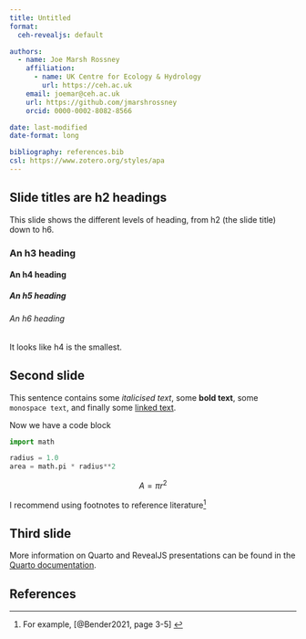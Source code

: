 ```yaml
---
title: Untitled
format:
  ceh-revealjs: default

authors:
  - name: Joe Marsh Rossney
    affiliation:
      - name: UK Centre for Ecology & Hydrology
        url: https://ceh.ac.uk
    email: joemar@ceh.ac.uk
    url: https://github.com/jmarshrossney
    orcid: 0000-0002-8082-8566

date: last-modified
date-format: long

bibliography: references.bib
csl: https://www.zotero.org/styles/apa
---
```


## Slide titles are h2 headings

This slide shows the different levels of heading, from h2 (the slide title) down to h6.

### An h3 heading

#### An h4 heading

##### An h5 heading

###### An h6 heading

It looks like h4 is the smallest.


## Second slide

This sentence contains some _italicised text_, some **bold text**, some `monospace text`, and finally some [linked text](https://github.com/ukceh-rse/quarto-templates).

Now we have a code block

```python
import math

radius = 1.0
area = math.pi * radius**2
```

$$
A = \pi r^2
$$

I recommend using footnotes to reference literature^[For example, [@Bender2021, page 3-5] ]


## Third slide


More information on Quarto and RevealJS presentations can be found in the [Quarto documentation](https://quarto.org/docs/presentations/).


<!-- Delete this slide if you have no references -->
## References {.scrollable}
